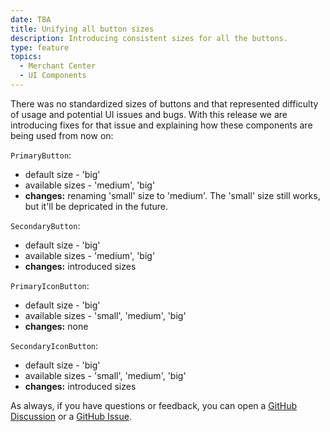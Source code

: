 ```yaml
---
date: TBA
title: Unifying all button sizes
description: Introducing consistent sizes for all the buttons.
type: feature
topics:
  - Merchant Center
  - UI Components
---
```


There was no standardized sizes of buttons and that represented difficulty of usage and potential UI issues and bugs. 
With this release we are introducing fixes for that issue and explaining how these components are being used from now on: 

`PrimaryButton`:
* default size - 'big'
* available sizes - 'medium', 'big'
* **changes:** renaming 'small' size to 'medium'. The 'small' size still works, but it'll be depricated in the future.

`SecondaryButton`:
* default size - 'big'
* available sizes - 'medium', 'big'
* **changes:** introduced sizes

`PrimaryIconButton`:
* default size - 'big'
* available sizes - 'small', 'medium', 'big'
* **changes:** none

`SecondaryIconButton`:
* default size - 'big'
* available sizes - 'small', 'medium', 'big'
* **changes:** introduced sizes

As always, if you have questions or feedback, you can open a [GitHub Discussion](https://github.com/commercetools/merchant-center-application-kit/discussions) or a [GitHub Issue](https://github.com/commercetools/merchant-center-application-kit/issues).
